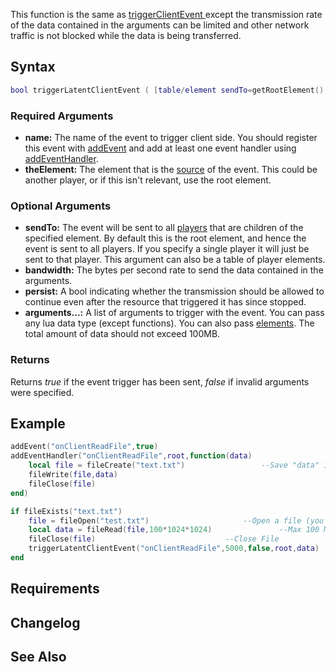 
{{Server function}}
This function is the same as [[/triggerClientEvent .md|triggerClientEvent ]] except the transmission rate of the data contained in the arguments can be limited
and other network traffic is not blocked while the data is being transferred.
{{Note|You should avoid triggering events on the [[/root element.md|root element]] unless you really need to. Doing this triggers the event on every element in the [[/element_tree.md|element tree]], which is potentially very CPU intensive. Use as specific (i.e. low down the tree) element as you can.}}

==Syntax== 
<syntaxhighlight lang="lua">
bool triggerLatentClientEvent ( [table/element sendTo=getRootElement(),] string name, [int bandwidth=50000,] [bool persist=false,] element theElement, [arguments...] )
</syntaxhighlight> 

===Required Arguments=== 
*'''name:''' The name of the event to trigger client side. You should register this event with [[/addEvent.md|addEvent]] and add at least one event handler using [[/addEventHandler.md|addEventHandler]].
*'''theElement:''' The element that is the [[/Event_system#Event_handlers.md|source]] of the event. This could be another player, or if this isn't relevant, use the root element.

===Optional Arguments=== 
*'''sendTo:''' The event will be sent to all [[/player.md|player]]s that are children of the specified element. By default this is the root element, and hence the event is sent to all players. If you specify a single player it will just be sent to that player. This argument can also be a table of player elements.
*'''bandwidth:''' The bytes per second rate to send the data contained in the arguments.
*'''persist:''' A bool indicating whether the transmission should be allowed to continue even after the resource that triggered it has since stopped.
*'''arguments...:''' A list of arguments to trigger with the event. You can pass any lua data type (except functions). You can also pass [[/element.md|element]]s. The total amount of data should not exceed 100MB.

===Returns===
Returns ''true'' if the event trigger has been sent, ''false'' if invalid arguments were specified.

==Example== 
<section name="Client" class="client" show="true">
<syntaxhighlight lang="lua">
addEvent("onClientReadFile",true)
addEventHandler("onClientReadFile",root,function(data)
	local file = fileCreate("text.txt")					--Save "data" into "text.txt"
	fileWrite(file,data)
	fileClose(file)
end)
</syntaxhighlight>
</section>
<section name="Server" class="server" show="true">
<syntaxhighlight lang="lua">
if fileExists("text.txt")
	file = fileOpen("test.txt")						--Open a file (you can create it yourself).
	local data = fileRead(file,100*1024*1024)				--Max 100 MB
	fileClose(file)								--Close File
	triggerLatentClientEvent("onClientReadFile",5000,false,root,data)	--trigger
end
</syntaxhighlight>
</section>

==Requirements==
{{Requirements|1.3.0-9.03772|n/a|}}

==Changelog==
{{ChangelogHeader}}
{{ChangelogItem|1.3.0-9.04570|Added option to use a list of player elements for the 'sendTo' argument}}

==See Also==
{{Event functions}}